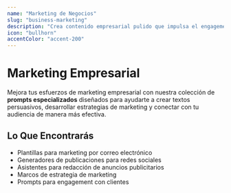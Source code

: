 ```yaml
---
name: "Marketing de Negocios"
slug: "business-marketing"
description: "Crea contenido empresarial pulido que impulsa el engagement y los resultados."
icon: "bullhorn"
accentColor: "accent-200"
---
```


# Marketing Empresarial

Mejora tus esfuerzos de marketing empresarial con nuestra colección de **prompts especializados** diseñados para ayudarte a crear textos persuasivos, desarrollar estrategias de marketing y conectar con tu audiencia de manera más efectiva.

## Lo Que Encontrarás

- Plantillas para marketing por correo electrónico
- Generadores de publicaciones para redes sociales
- Asistentes para redacción de anuncios publicitarios
- Marcos de estrategia de marketing
- Prompts para engagement con clientes
